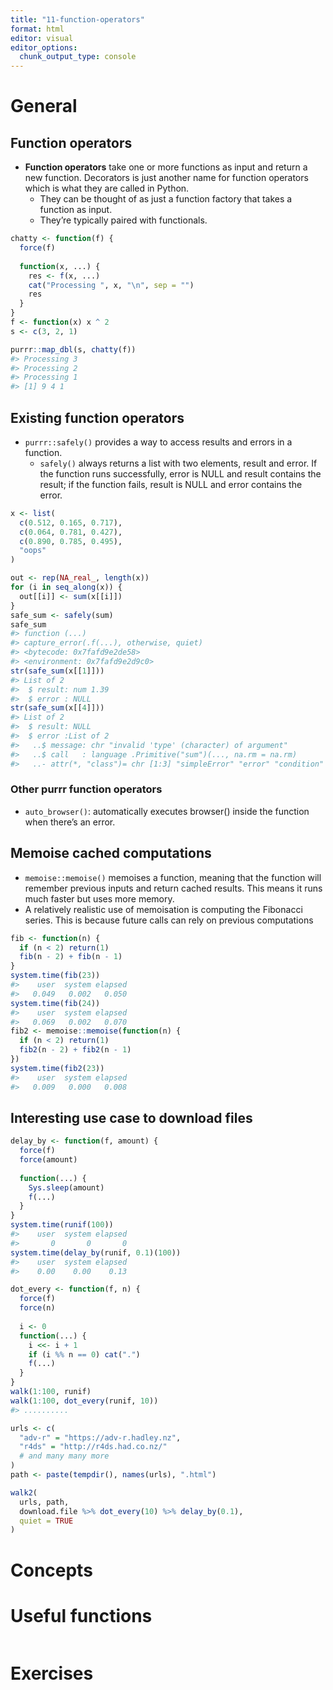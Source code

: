 ```yaml
---
title: "11-function-operators"
format: html
editor: visual
editor_options: 
  chunk_output_type: console
---
```


# General

## Function operators

- **Function operators** take one or more functions as input and return a new function. Decorators is just another name for function operators which is what they are called in Python.
  - They can be thought of as just a function factory that takes a function as input. 
  - They're typically paired with functionals. 

```r
chatty <- function(f) {
  force(f)
  
  function(x, ...) {
    res <- f(x, ...)
    cat("Processing ", x, "\n", sep = "")
    res
  }
}
f <- function(x) x ^ 2
s <- c(3, 2, 1)

purrr::map_dbl(s, chatty(f))
#> Processing 3
#> Processing 2
#> Processing 1
#> [1] 9 4 1
```

## Existing function operators

- `purrr::safely()` provides a way to access results and errors in a function.
  - `safely()` always returns a list with two elements, result and error. If the function runs successfully, error is NULL and result contains the result; if the function fails, result is NULL and error contains the error.

```r
x <- list(
  c(0.512, 0.165, 0.717),
  c(0.064, 0.781, 0.427),
  c(0.890, 0.785, 0.495),
  "oops"
)

out <- rep(NA_real_, length(x))
for (i in seq_along(x)) {
  out[[i]] <- sum(x[[i]])
}
safe_sum <- safely(sum)
safe_sum
#> function (...) 
#> capture_error(.f(...), otherwise, quiet)
#> <bytecode: 0x7fafd9e2de58>
#> <environment: 0x7fafd9e2d9c0>
str(safe_sum(x[[1]]))
#> List of 2
#>  $ result: num 1.39
#>  $ error : NULL
str(safe_sum(x[[4]]))
#> List of 2
#>  $ result: NULL
#>  $ error :List of 2
#>   ..$ message: chr "invalid 'type' (character) of argument"
#>   ..$ call   : language .Primitive("sum")(..., na.rm = na.rm)
#>   ..- attr(*, "class")= chr [1:3] "simpleError" "error" "condition"
```

### Other purrr function operators

- `auto_browser()`: automatically executes browser() inside the function when there’s an error.

## Memoise cached computations

- `memoise::memoise()` memoises a function, meaning that the function will remember previous inputs and return cached results. This means it runs much faster but uses more memory.
- A relatively realistic use of memoisation is computing the Fibonacci series. This is because future calls can rely on previous computations

```r
fib <- function(n) {
  if (n < 2) return(1)
  fib(n - 2) + fib(n - 1)
}
system.time(fib(23))
#>    user  system elapsed 
#>   0.049   0.002   0.050
system.time(fib(24))
#>    user  system elapsed 
#>   0.069   0.002   0.070
fib2 <- memoise::memoise(function(n) {
  if (n < 2) return(1)
  fib2(n - 2) + fib2(n - 1)
})
system.time(fib2(23))
#>    user  system elapsed 
#>   0.009   0.000   0.008
```

## Interesting use case to download files

```r
delay_by <- function(f, amount) {
  force(f)
  force(amount)
  
  function(...) {
    Sys.sleep(amount)
    f(...)
  }
}
system.time(runif(100))
#>    user  system elapsed 
#>       0       0       0
system.time(delay_by(runif, 0.1)(100))
#>    user  system elapsed 
#>    0.00    0.00    0.13

dot_every <- function(f, n) {
  force(f)
  force(n)
  
  i <- 0
  function(...) {
    i <<- i + 1
    if (i %% n == 0) cat(".")
    f(...)
  }
}
walk(1:100, runif)
walk(1:100, dot_every(runif, 10))
#> ..........

urls <- c(
  "adv-r" = "https://adv-r.hadley.nz", 
  "r4ds" = "http://r4ds.had.co.nz/"
  # and many many more
)
path <- paste(tempdir(), names(urls), ".html")

walk2(
  urls, path, 
  download.file %>% dot_every(10) %>% delay_by(0.1), 
  quiet = TRUE
)
```

# Concepts

# Useful functions

```r

```

# Exercises
